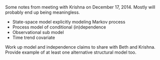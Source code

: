 Some notes from meeting with Krishna on December 17, 2014. Mostly will probably end up being meaningless.

- State-space model explicitly modeling Markov process
- Process model of conditional (in)dependence
- Observational sub model
- Time trend covariate

Work up model and independence claims to share with Beth and Krishna. Provide example of at least one alternative structural model too.